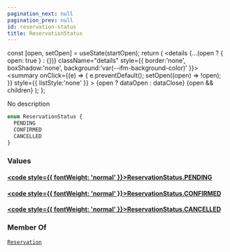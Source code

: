 ```yaml
---
pagination_next: null
pagination_prev: null
id: reservation-status
title: ReservationStatus
---
```









  const [open, setOpen] = useState(startOpen);
  return (
    <details {...(open ? { open: true } : {})} className="details" style={{ border:'none', boxShadow:'none', background:'var(--ifm-background-color)' }}>
      <summary
        onClick={(e) => {
          e.preventDefault();
          setOpen((open) => !open);
        }}
        style={{ listStyle:'none' }}
      >
      {open ? dataOpen : dataClose}
      </summary>
      {open && children}
    </details>
  );
};








No description


```graphql
enum ReservationStatus {
  PENDING
  CONFIRMED
  CANCELLED
}
```




### Values

#### [<code style={{ fontWeight: 'normal' }}>ReservationStatus.<b>PENDING</b></code>](#)  



#### [<code style={{ fontWeight: 'normal' }}>ReservationStatus.<b>CONFIRMED</b></code>](#)  



#### [<code style={{ fontWeight: 'normal' }}>ReservationStatus.<b>CANCELLED</b></code>](#)  







### Member Of

[`Reservation`](/types/objects/reservation.mdx)  <Badge class="badge badge--secondary" text="object"/>

